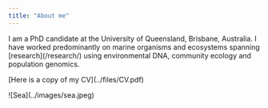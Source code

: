 ```yaml
---
title: "About me"
---
```


I am a PhD candidate at the University of Queensland, Brisbane, Australia. I have worked predominantly on marine organisms and ecosystems spanning \[research\](/research/) using environmental DNA, community ecology and population genomics.

\[Here is a copy of my CV\](../files/CV.pdf)

\![Sea\](../images/sea.jpeg)
